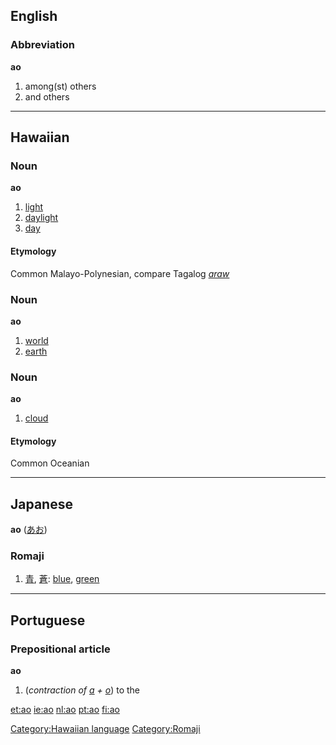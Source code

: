 ==English==
===Abbreviation===
'''ao'''

#among(st) others
#and others

----

==Hawaiian==
===Noun===
'''ao'''

# [[light]]
# [[daylight]]
# [[day]]

====Etymology====
Common Malayo-Polynesian, compare Tagalog ''[[araw]]''

===Noun===
'''ao'''

# [[world]]
# [[earth]]

===Noun===
'''ao'''

# [[cloud]]

====Etymology====
Common Oceanian

[[Category:Hawaiian language]]

----

==Japanese==
'''ao''' ([[あお]])
===Romaji===
# [[青]], [[蒼]]: [[blue]], [[green]]

[[Category:Romaji]]

----

==Portuguese==
===Prepositional article===
'''ao'''

#(''contraction of [[a#Portuguese|a]] + [[o#Portuguese|o]]'') to the

[[et:ao]]
[[ie:ao]]
[[nl:ao]]
[[pt:ao]]
[[fi:ao]]